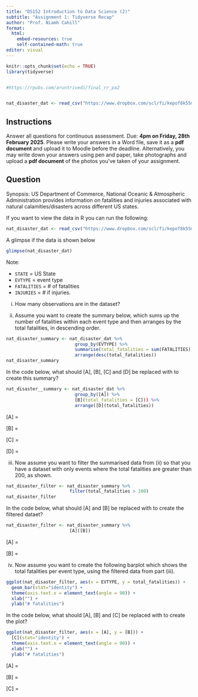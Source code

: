 ```yaml
---
title: "DS152 Introduction to Data Science (2)"
subtitle: "Assignment 1: Tidyverse Recap"
author: "Prof. Niamh Cahill"
format: 
  html:
    embed-resources: true
    self-contained-math: true
editor: visual
---
```


```r
knitr::opts_chunk$set(echo = TRUE)
library(tidyverse)


#https://rpubs.com/aruntrivedi/final_rr_pa2


nat_disaster_dat <- read_csv("https://www.dropbox.com/scl/fi/kepof8k55mzlefy7nzfrj/nat_disaster_dat.csv?rlkey=7nx78bcpnj6ufm0hdq91ke8np&raw=1")


```

## Instructions

Answer all questions for continuous assessment. Due: **4pm on Friday, 28th February 2025**. Please write your answers in a Word file, save it as a **pdf document** and upload it to Moodle before the deadline. Alternatively, you may write down your answers using pen and paper, take photographs and upload a **pdf document** of the photos you've taken of your assignment.

## Question

Synopsis: US Department of Commerce, National Oceanic & Atmospheric Administration provides information on fatalities and injuries associated with natural calamities/disasters across different US states.

If you want to view the data in R you can run the following:


```r
nat_disaster_dat <- read_csv("https://www.dropbox.com/scl/fi/kepof8k55mzlefy7nzfrj/nat_disaster_dat.csv?rlkey=7nx78bcpnj6ufm0hdq91ke8np&raw=1")
```

A glimpse if the data is shown below

```r
glimpse(nat_disaster_dat)
```

Note:

-   `STATE` = US State
-   `EVTYPE` = event type
-   `FATALITIES` = \# of fatalities
-   `INJURIES` = \# if injuries.

(i) How many observations are in the dataset?

(ii) Assume you want to create the summary below, which sums up the number of fatalities within each event type and then arranges by the total fatalities, in descending order.

```r
nat_disaster_summary <- nat_disaster_dat %>% 
                          group_by(EVTYPE) %>% 
                          summarise(total_fatalities = sum(FATALITIES)) %>% 
                          arrange(desc(total_fatalities))
nat_disaster_summary
```

In the code below, what should \[A\], \[B\], \[C\] and \[D\] be replaced with to create this summary?

```r
nat_disaster__summary <- nat_disaster_dat %>% 
                          group_by([A]) %>% 
                          [B](total_fatalities = [C])) %>% 
                          arrange([D](total_fatalities))
```

\[A\] =

\[B\] =

\[C\] =

\[D\] =

(iii) Now assume you want to filter the summarised data from (ii) so that you have a dataset with only events where the total fatalities are greater than 200, as shown.

```r
nat_disaster_filter <- nat_disaster_summary %>% 
                        filter(total_fatalities > 200)
nat_disaster_filter
```

In the code below, what should \[A\] and \[B\] be replaced with to create the filtered dataet?

```r
nat_disaster_filter <- nat_disaster_summary %>% 
                        [A]([B])
```

\[A\] =

\[B\] =

(iv) Now assume you want to create the following barplot which shows the total fatalities per event type, using the filtered data from part (iii).

```r
ggplot(nat_disaster_filter, aes(x = EVTYPE, y = total_fatalities)) +
  geom_bar(stat="identity") +
  theme(axis.text.x = element_text(angle = 90)) +
  xlab("") +
  ylab("# fatalities")
```

In the code below, what should \[A\], \[B\] and \[C\] be replaced with to create the plot?

```r
ggplot(nat_disaster_filter, aes(x = [A], y = [B])) +
  [C](stat="identity") +
  theme(axis.text.x = element_text(angle = 90)) +
  xlab("") +
  ylab("# fatalities")
```

\[A\] =

\[B\] =

\[C\] =
